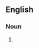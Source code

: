 ==English==

===Noun===
{{en-noun|head=[[final]] [[straw]]|-}}

# {{alternative term for|last straw|lang=en}}